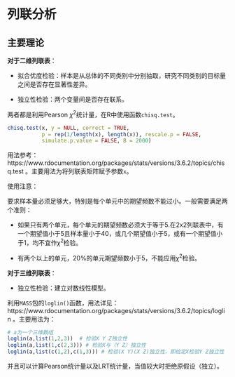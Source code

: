 # 列联分析 {#chisq-test}

## 主要理论

**对于二维列联表**：

- 拟合优度检验：样本是从总体的不同类别中分别抽取，研究不同类别的目标量之间是否存在显著性差异。

- 独立性检验：两个变量间是否存在联系。

两者都是利用Pearson $\chi^2$统计量，在R中使用函数`chisq.test`。
```r
chisq.test(x, y = NULL, correct = TRUE,
           p = rep(1/length(x), length(x)), rescale.p = FALSE,
           simulate.p.value = FALSE, B = 2000)
```

用法参考：https://www.rdocumentation.org/packages/stats/versions/3.6.2/topics/chisq.test 。主要用法为将列联表矩阵赋予参数`x`。

使用注意：

要求样本量必须足够大，特别是每个单元中的期望频数不能过小。一般需要满足两个准则：

- 如果只有两个单元，每个单元的期望频数必须大于等于5.在2x2列联表中，有一个期望值小于5且样本量小于40，或几个期望值小于5，或有一个期望值小于1，均不宜作$\chi^2$检验。

- 有两个以上的单元，20%的单元期望频数小于5，不能应用$\chi^2$检验。

**对于三维列联表**：

- 独立性检验：建立对数线性模型。

利用`MASS`包的`loglin()`函数，用法详见：https://www.rdocumentation.org/packages/stats/versions/3.6.2/topics/loglin 。主要用法为：
```r
# a为一个三维数组
loglin(a,list(1,2,3))  # 检验X Y Z独立性
loglin(a,list(1,c(2,3))) # 检验X与（Y Z）独立性
loglin(a,list(c(1,2),c(1,3))) # 检验(X Y)(X Z)独立性，即给定X检验Y Z独立性
```

并且可以计算Pearson统计量以及LRT统计量，当值较大时拒绝原假设（独立）。



